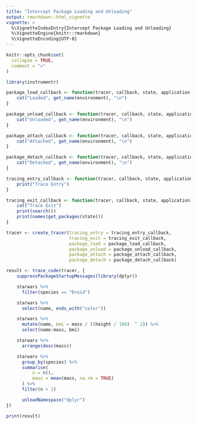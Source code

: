 ```yaml
---
title: "Intercept Package Loading and Unloading"
output: rmarkdown::html_vignette
vignette: >
  %\VignetteIndexEntry{Intercept Package Loading and Unloading}
  %\VignetteEngine{knitr::rmarkdown}
  %\VignetteEncoding{UTF-8}
---
```


```r
knitr::opts_chunk$set(
  collapse = TRUE,
  comment = ">"
)
```

```r
library(instrumentr)
```

```r

package_load_callback <- function(tracer, callback, state, application, environment) {
    cat("Loaded", get_name(environment), "\n")
}

package_unload_callback <- function(tracer, callback, state, application, environment) {
    cat("Unloaded", get_name(environment), "\n")
}

package_attach_callback <- function(tracer, callback, state, application, environment) {
    cat("Attached", get_name(environment), "\n")
}

package_detach_callback <- function(tracer, callback, state, application, environment) {
    cat("Detached", get_name(environment), "\n")
}

tracing_entry_callback <- function(tracer, callback, state, application) {
    print("Trace Entry")
}

tracing_exit_callback <- function(tracer, callback, state, application) {
    cat("Trace Exit")
    print(search())
    print(names(get_packages(state)))
}

tracer <- create_tracer(tracing_entry = tracing_entry_callback,
                        tracing_exit = tracing_exit_callback,
                        package_load = package_load_callback,
                        package_unload = package_unload_callback,
                        package_attach = package_attach_callback,
                        package_detach = package_detach_callback)
```

```r
result <- trace_code(tracer, {
    suppressPackageStartupMessages(library(dplyr))

    starwars %>%
      filter(species == "Droid")

    starwars %>%
      select(name, ends_with("color"))

    starwars %>%
      mutate(name, bmi = mass / ((height / 100)  ^ 2)) %>%
      select(name:mass, bmi)

    starwars %>%
      arrange(desc(mass))

    starwars %>%
      group_by(species) %>%
      summarise(
          n = n(),
          mass = mean(mass, na.rm = TRUE)
      ) %>%
      filter(n > 1)

      unloadNamespace("dplyr")
})

print(result)
```
